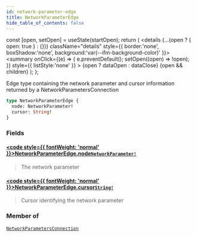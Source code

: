 ```yaml
---
id: network-parameter-edge
title: NetworkParameterEdge
hide_table_of_contents: false
---
```







  const [open, setOpen] = useState(startOpen);
  return (
    <details {...(open ? { open: true } : {})} className="details" style={{ border:'none', boxShadow:'none', background:'var(--ifm-background-color)' }}>
      <summary
        onClick={(e) => {
          e.preventDefault();
          setOpen((open) => !open);
        }}
        style={{ listStyle:'none' }}
      >
      {open ? dataOpen : dataClose}
      </summary>
      {open && children}
    </details>
  );
};




Edge type containing the network parameter and cursor information returned by a NetworkParametersConnection


```graphql
type NetworkParameterEdge {
  node: NetworkParameter!
  cursor: String!
}
```


### Fields

#### [<code style={{ fontWeight: 'normal' }}>NetworkParameterEdge.<b>node</b></code>](#)<Bullet />[`NetworkParameter!`](/testnet/api/graphql/objects/network-parameter) <Badge class="secondary" text="non-null"/> <Badge class="secondary" text="object"/>
> The network parameter
> 

#### [<code style={{ fontWeight: 'normal' }}>NetworkParameterEdge.<b>cursor</b></code>](#)<Bullet />[`String!`](/testnet/api/graphql/scalars/string) <Badge class="secondary" text="non-null"/> <Badge class="secondary" text="scalar"/>
> Cursor identifying the network parameter
> 



### Member of

[`NetworkParametersConnection`](/testnet/api/graphql/objects/network-parameters-connection)  <Badge class="secondary" text="object"/>

